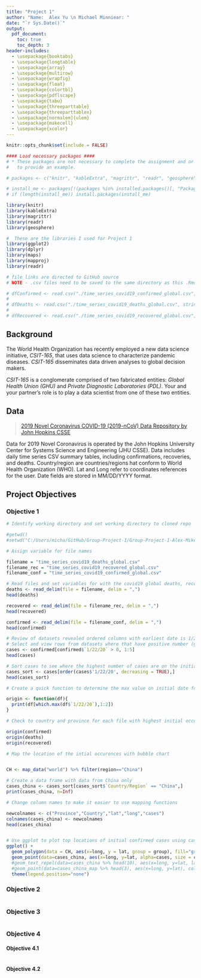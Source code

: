 ```yaml
---
title: "Project 1"
author: "Name:  Alex Yu \n Michael Minniear: "
date: "`r Sys.Date()`"
output:
  pdf_document:
    toc: true
    toc_depth: 3
header-includes:
  - \usepackage{booktabs}
  - \usepackage{longtable}
  - \usepackage{array}
  - \usepackage{multirow}
  - \usepackage{wrapfig}
  - \usepackage{float}
  - \usepackage{colortbl}
  - \usepackage{pdflscape}
  - \usepackage{tabu}
  - \usepackage{threeparttable}
  - \usepackage{threeparttablex}
  - \usepackage[normalem]{ulem}
  - \usepackage{makecell}
  - \usepackage{xcolor}
---
```

```r
knitr::opts_chunk$set(include = FALSE)

#### Load necessary packages ####
# * These packages are not necessary to complete the assignment and or only used
#   to provide an example.

# packages <- c("knitr", "kableExtra", "magrittr", "readr", "geosphere", "ggplot2", "tidyverse", "maps", "mapdata", "mapproj")

# install_me <- packages[!(packages %in% installed.packages()[, "Package"])]
# if (length(install_me)) install.packages(install_me)

library(knitr)
library(kableExtra)
library(magrittr)
library(readr)
library(geosphere)

#  These are the libraries I used for Project 1
library(ggplot2)
library(dplyr)
library(maps)
library(mapproj)
library(readr)
```

<!-- load the excel files into named data frames -->

```r

# file links are directed to GitHub source
# NOTE - .csv files need to be saved to the same directory as this .Rmd file

# dfConfirmed <- read.csv("./time_series_covid19_confirmed_global.csv", stringsAsFactors = FALSE)
# 
# dfDeaths <- read.csv("./time_series_covid19_deaths_global.csv", stringsAsFactors = FALSE)
# 
# dfRecovered <- read.csv("./time_series_covid19_recovered_global.csv", stringsAsFactors = FALSE)
```


## Background
The World Health Organization has recently employed a new data science initiative, *CSIT-165*, that uses data science to characterize pandemic diseases.
*CSIT-165* disseminates data driven analyses to global decision makers.

*CSIT-165* is a conglomerate comprised of two fabricated entities: *Global Health Union (GHU)* and *Private Diagnostic Laboratories (PDL)*.
Your and your partner's role is to play a data scientist from one of these two entities.

## Data
> [2019 Novel Coronavirus COVID-19 (2019-nCoV) Data Repository by John Hopkins CSSE](https://github.com/CSSEGISandData/COVID-19/tree/master/csse_covid_19_data/csse_covid_19_time_series)

Data for 2019 Novel Coronavirus is operated by the John Hopkins University Center for Systems Science and Engineering (JHU CSSE).
Data includes daily time series CSV summary tables, including confirmations, recoveries, and deaths.
Country/region are countries/regions hat conform to World Health Organization (WHO).
Lat and Long refer to coordinates references for the user.
Date fields are stored in MM/DD/YYYY format.

## Project Objectives

<!-- Objective 1 -->
<!-- CSIT-165's first objective is to determine where COVID-19 originated from. Predict where the origin started based on the number of cases on the first recorded day for confirmation, recovery, and death. Why do you believe this area to be the origin? Show this is the origin using a conditional statement if possible. -->

### Objective 1
```r
# Identify working directory and set working directory to cloned repo

#getwd()
#setwd("C:/Users/micha/GitHub/Group-Project-1/Group-Project-1-Alex-Mike")

# Assign variable for file names

filename = "time_series_covid19_deaths_global.csv"
filename_rec = "time_series_covid19_recovered_global.csv"
filename_conf = "time_series_covid19_confirmed_global.csv"

# Read files and set variables for with the covid19 global deaths, recoveries, and confirmed cases, respectively
deaths <- read_delim(file = filename, delim = ",")
head(deaths)

recovered <- read_delim(file = filename_rec, delim = ",")
head(recovered)

confirmed <- read_delim(file = filename_conf, delim = ",")
head(confirmed)

# Review of datasets revealed ordered columns with earliest date is 1/22/20 which is column 5 in the datasets
# Select and view rows from datasets where that have positive number (greater than 0) of confirmed cases on 1/22/20
cases <- confirmed[confirmed$`1/22/20` > 0, 1:5]
head(cases)

# Sort cases to see where the highest number of cases are on the initial date
cases_sort <- cases[order(cases$'1/22/20', decreasing = TRUE),]
head(cases_sort)

# Create a quick function to determine the max value on initial date for each file

origin <- function(df){
  print(df[which.max(df$`1/22/20`),1:2])
}

# Check to country and province for each file with highest initial occurences

origin(confirmed)
origin(deaths)
origin(recovered)
```


```r
# Map the location of the intial occurences with bubble chart


CH <- map_data("world") %>% filter(region=="China")

# Create a data frame with data from China only
cases_china <- cases_sort[cases_sort$`Country/Region` == "China",]
print(cases_china, n=Inf)

# Change column names to make it easier to use mapping functions

newcolnames <- c("Province","Country","lat","long","cases")
colnames(cases_china) <- newcolnames
head(cases_china)


# Use ggplot to plot top locations of initial confirmed cases using cases for bubble size
ggplot() +
  geom_polygon(data = CH, aes(x=long, y = lat, group = group), fill="grey", alpha=0.3) +
  geom_point(data=cases_china, aes(x=long, y=lat, alpha=cases, size = cases)) +
  #geom_text_repel(data=cases_china %>% head(10), aes(x=long, y=lat, label=Province), size=3) +
  #geom_point(data=cases_china_map %>% head(3), aes(x=long, y=lat), color="red", size=2) +
  theme(legend.position="none")
```



<!-- Objective 2 -->
<!-- Where is the most recent area to have a first confirmed case? If appropriate, please list all areas that had a first confirmed case if they occurred on the same day. -->

### Objective 2
```r

```

<!-- Objective 3 -->
<!-- How far away is this most recent case(s) from where the first confirmed case(s) occurred? Please provide answer(s) in terms of miles. Use the R package geosphere to calculate the distance between two coordinates in meters (geosphere::distm). You will need to convert the value returned by distm from meters to miles (this conversion is simple and can be found online). Please use a table or printed statement to describe what Province/State and Country/Region first confirmed cases occurred as well as the distance (in miles) away from the origin. Please print the following:

{recent city} is {distance in miles} away from {origin city, origin country}

If more than one recent city exists, print the statement above for each city in order of distance from origin. -->

### Objective 3
```r

```


<!-- Objective 4 -->
<!-- CSIT-165 characterizes diseases usnig different metrics. Risk score, risk_score, and burden score, burden_score, are particularly important for characterizing disease impact. Risk score is calculated as the ratio of deaths to recoveries, that is:

risk = sum of deaths / sum of recoveries

Areas that are characterized as being especially vulnerable to loss if they have higher risk scores. Death burden score is calculated as the product of confirmed and risk score, that is:

burden = (sum of confirmed) x risk

Areas with high burden scores are expected to have large losses. -->

### Objective 4


<!-- Objective 4.1 -->
<!-- Which area of the world currently has the lowest risk score?
- Which area of the world currently has the highest risk score?
- How do risk scores in these areas compare to global risk score?
- How do most risky and least risky areas of the world compare in terms of death burden?
- Do these values seem reasonable?
- What are some possible causes for this discrepancy?
- Why might it be helpful to calculate metrics like risk scores or burden scores for different areas of the world and what would its limitations be (what assumptions does it make and important variables might be left out)? -->

#### Objective 4.1
```r

```

<!-- Objective 4.2 -->
<!-- You are asked to make three tables with the top 5 countries that have the most COVID-19 related confirmations, recoveries, and deaths. Make sure to include all of the counts for the country, not just the counts for one area in the country. To do this we will need to sum all of the values for each country, create new data frames from these values, and use the package kable to convert those data frames into tables. Hint: packages like dplyr make group operations easy, but they are not necessary (though we will be relying on those packages in the future because of their ease of use). Without these packages, it is possible to sum each country's counts by subsetting the data frame using a list of countries available in the data set. Use a for loop to iterate through the data frame using the list of countries. For each country, calculate the count sum and assign this value to the list. -->

#### Objective 4.2
```r

```

<!-- ### GitHub Log -->
<!-- ```{bash gitlog} -->
<!-- git log --pretty=format:"%nSubject: %s%nAuthor: %aN%nDate: %aD%nBody: %b" -->
<!-- ``` -->